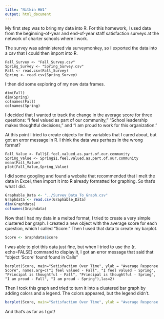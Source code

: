 ```yaml
---
title: "Nitkin HW1"
output: html_document
---
```


My first step was to bring my data into R. For this homework, I used data from the beginning-of-year and end-of-year staff satisfaction surveys at the network of charter schools where I work.

The survey was administered via surveymonkey, so I exported the data into a csv that
I could then import into R.

```
Fall_Survey <- "Fall_Survey.csv"
Spring_Survey <- "Spring_Survey.csv"
Fall <- read.csv(Fall_Survey)
Spring <- read.csv(Spring_Survey)
```

I then did some exploring of my new data frames.

```
dim(Fall)
dim(Spring)
colnames(Fall)
colnames(Spring)
```

I decided that I wanted to track the change in the average score for three questions:
"I feel valued as part of our community," "School leadership makes thoughtful decisions," and "I am proud to work for this organization."

At this point I tried to create objects for the variables that I cared about, but got an error message in R. I think the data was perhaps in the wrong format?

```
Fall_Value <- Fall$I.feel.valued.as.part.of.our.community
Spring_Value <- Spring$I.feel.valued.as.part.of.our.community
mean(Fall_Value)
plot(Fall_Value,Spring_Value)
```

I did some googling and found a website that recommended that I melt the data in Excel, then import it into R already formatted for graphing. So that's what I did. 

```r
Graphable_Data <- "../Survey_Data_To_Graph.csv"
Graphdata <- read.csv(Graphable_Data)
dim(Graphdata)
colnames(Graphdata)
```

Now that I had my data in a melted format, I tried to create a very simple clustered bar graph. I created a new object with the average score for each question, which I called "Score." Then I used that data to create my barplot.

```r
Score <- Graphdata$Score
```

I was able to plot this data just fine, but when I tried to use the {r, echo=FALSE} command to display it, I got an error message that said that "object 'Score' found found in Calls"

```
barplot(Score, main="Satisfaction Over Time", ylab = "Average Response Score", names.arg=c("I feel valued - Fall", "I feel valued - Spring", "Principal is thoughtful - Fall", "Principal is thoughtful - Spring", "I am proud - Fall", "I am proud - Spring"),las=2)
```

Then I took this graph and tried to turn it into a clustered bar graph by adding colors and a legend. The colors appeared, but the legend didn't.

```r
barplot(Score, main="Satisfaction Over Time", ylab = "Average Response Score", names.arg=c("I feel valued - Fall", "I feel valued - Spring", "Principal is thoughtful - Fall", "Principal is thoughtful - Spring", "I am proud - Fall", "I am proud - Spring"),las=2, col=c("darkblue","red"), beside=TRUE, cex.names=0.5)
```

And that's as far as I got!
